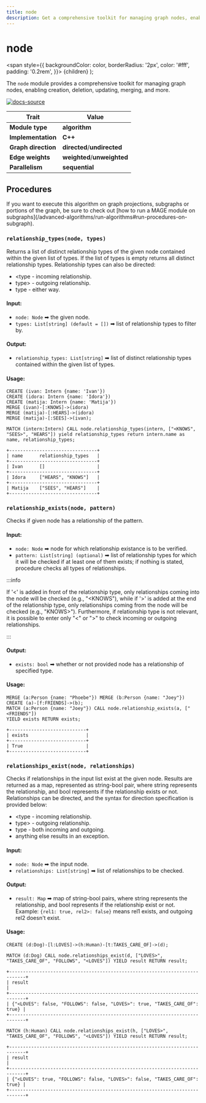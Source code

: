 ```yaml
---
title: node
description: Get a comprehensive toolkit for managing graph nodes, enabling creation, deletion, updating, merging, and more.
---
```


# node

<span
style={{
  backgroundColor: color,
  borderRadius: '2px',
  color: '#fff',
  padding: '0.2rem',
}}>
{children}
</span>
);

The `node` module provides a comprehensive toolkit for managing graph nodes, enabling creation, deletion, updating, merging, and more.

[![docs-source](https://img.shields.io/badge/source-node-FB6E00?logo=github&style=for-the-badge)](https://github.com/memgraph/mage/tree/main/cpp/node_module)

| Trait               | Value                                                 |
| ------------------- | ----------------------------------------------------- |
| **Module type**     | <Highlight color="#FB6E00">**algorithm**</Highlight>  |
| **Implementation**  | <Highlight color="#FB6E00">**C++**</Highlight>        |
| **Graph direction** | <Highlight color="#FB6E00">**directed**</Highlight>/<Highlight color="#FB6E00">**undirected**</Highlight> |
| **Edge weights**    | <Highlight color="#FB6E00">**weighted**</Highlight>/<Highlight color="#FB6E00">**unweighted**</Highlight> |
| **Parallelism**     | <Highlight color="#FB6E00">**sequential**</Highlight> |

## Procedures

<Callout type="info">
If you want to execute this algorithm on graph projections, subgraphs or portions of the graph, be sure to check out [how to run a MAGE module on subgraphs](/advanced-algorithms/run-algorithms#run-procedures-on-subgraph).
</Callout>

### `relationship_types(node, types)`

Returns a list of distinct relationship types of the given node contained within the given list of types. If the list of types is empty returns all distinct relationship types. Relationship types can also be directed:
- &lt;type - incoming relationship.
- type> - outgoing relationship.
- type - either way.

#### Input:

- `node: Node` ➡ the given node.
- `types: List[string] (default = [])` ➡ list of relationship types to filter by.

#### Output:

- `relationship_types: List[string]` ➡ list of distinct relationship types contained within the given list of types.

#### Usage:

```cypher
CREATE (ivan: Intern {name: 'Ivan'})
CREATE (idora: Intern {name: 'Idora'})
CREATE (matija: Intern {name: 'Matija'})
MERGE (ivan)-[:KNOWS]->(idora)
MERGE (matija)-[:HEARS]->(idora)
MERGE (matija)-[:SEES]->(ivan);
```

```cypher
MATCH (intern:Intern) CALL node.relationship_types(intern, ["<KNOWS", "SEES>", "HEARS"]) yield relationship_types return intern.name as name, relationship_types;
```

```plaintext
+--------------------------------+
| name      relationship_types   |
+--------------------------------+
| Ivan      []                   |
+--------------------------------+
| Idora     ["HEARS", "KNOWS"]   |
+--------------------------------+
| Matija    ["SEES", "HEARS"]    |
+--------------------------------+
```

### `relationship_exists(node, pattern)`

Checks if given node has a relationship of the pattern.  

#### Input:

- `node: Node` ➡ node for which relationship existance is to be verified.
- `pattern: List[string] (optional)` ➡ list of relationship types for which it will be checked if at least one of them exists; if nothing is stated, procedure checks all types of relationships.

:::info

If '<' is added in front of the relationship type, only relationships coming into the node will be checked (e.g., "<KNOWS"), while if '>' is added at the end of the relationship type, only relationships coming from the node will be checked (e.g., "KNOWS>").
Furthermore, if relationship type is not relevant, it is possible to enter only "<" or ">" to check incoming or outgoing relationships.

:::

#### Output:

- `exists: bool` ➡ whether or not provided node has a relationship of specified type.

#### Usage:

```cypher
MERGE (a:Person {name: "Phoebe"}) MERGE (b:Person {name: "Joey"}) CREATE (a)-[f:FRIENDS]->(b);
MATCH (a:Person {name: "Joey"}) CALL node.relationship_exists(a, ["<FRIENDS"]) 
YIELD exists RETURN exists;
```

```plaintext
+----------------------------+
| exists                     |
+----------------------------+
| True                       |
+----------------------------+
```

### `relationships_exist(node, relationships)`

Checks if relationships in the input list exist at the given node. Results are returned as a map, represented as string-bool pair, where string represents the relationship, and bool represents if the relationship exists or not. Relationships can be directed, and the syntax for direction specification is provided below:
- &lt;type - incoming relationship.
- type> - outgoing relationship.
- type - both incoming and outgoing.
- anything else results in an exception.

#### Input:

- `node: Node` ➡ the input node.
- `relationships: List[string]` ➡ list of relationships to be checked.

#### Output:

- `result: Map` ➡ map of string-bool pairs, where string represents the relationship, and bool represents if the relationship exist or not. Example: `{rel1: true, rel2>: false}` means rel1 exists, and outgoing rel2 doesn't exist.

#### Usage:

```cypher
CREATE (d:Dog)-[l:LOVES]->(h:Human)-[t:TAKES_CARE_OF]->(d);
```

```cypher
MATCH (d:Dog) CALL node.relationships_exist(d, ["LOVES>", "TAKES_CARE_OF", "FOLLOWS", "<LOVES"]) YIELD result RETURN result;
```

```plaintext
+----------------------------------------------------------------------------+
| result                                                                     |
+----------------------------------------------------------------------------+
| {"<LOVES": false, "FOLLOWS": false, "LOVES>": true, "TAKES_CARE_OF": true} |                  
+----------------------------------------------------------------------------+
```

```cypher
MATCH (h:Human) CALL node.relationships_exist(h, ["LOVES>", "TAKES_CARE_OF", "FOLLOWS", "<LOVES"]) YIELD result RETURN result;
```

```plaintext
+----------------------------------------------------------------------------+
| result                                                                     |
+----------------------------------------------------------------------------+
| {"<LOVES": true, "FOLLOWS": false, "LOVES>": false, "TAKES_CARE_OF": true} |                  
+----------------------------------------------------------------------------+
```
